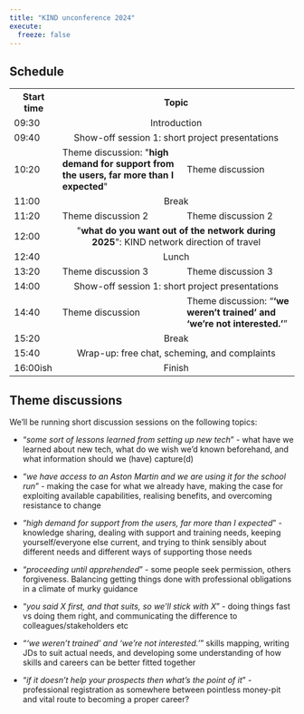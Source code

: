 ---
title: "KIND unconference 2024"
execute: 
  freeze: false
---


## Schedule

```{=html}


<table>
  <tr><th>Start time</th><th colspan="2"><center>Topic</center></th></tr>
    <tr>
        <td>09:30</td><td colspan="2"><center>Introduction</center></td>
    </tr>
    <tr>
         <td>09:40</td><td colspan="2"><center>Show-off session 1: short project presentations</center></td>
    </tr>
    <tr>
        <td>10:20</td><td>Theme discussion: "<b>high demand for support from the users, far more than I expected</b>"</td><td>Theme discussion</td>
    </tr>
    <tr>
        <td>11:00</td><td colspan="2"><center>Break</center></td>
    </tr>
    <tr>
        <td>11:20</td><td>Theme discussion 2</td><td>Theme discussion 2</td>
    </tr>
    <tr>
        <td>12:00</td><td colspan="2"><center>"<b>what do you want out of the network during 2025</b>": KIND network direction of travel</center></td>
    </tr>

    <tr>
        <td>12:40</td><td colspan="2"><center>Lunch</center></td>
    </tr>
    <tr>
        <td>13:20</td><td>Theme discussion 3</td><td>Theme discussion 3</td>
    </tr>
    <tr>
        <td>14:00</td><td colspan="2"><center>Show-off session 1: short project presentations</center></td>
    </tr>
    <tr>
        <td>14:40</td><td>Theme discussion</td><td>Theme discussion: “<b>‘we weren’t trained’ and ‘we’re not interested.’</b>” </td>
    </tr>
    <tr>
        <td>15:20</td><td colspan="2"><center>Break</center></td>
    </tr>

    <tr>
        <td>15:40</td><td colspan="2"><center>Wrap-up: free chat, scheming, and complaints</center></td>
    </tr>
  
    <tr>
        <td>16:00ish</td><td colspan="2"><center>Finish</center></td>
    </tr>
    
</table>

```


## Theme discussions

We'll be running short discussion sessions on the following topics:

* "*some sort of lessons learned from setting up new tech*" - what have we learned about new tech, what do we wish we'd known beforehand, and what information should we (have) capture(d)

* "*we have access to an Aston Martin and we are using it for the school run*" - making the case for what we already have, making the case for exploiting available capabilities, realising benefits, and overcoming resistance to change
 
* "*high demand for support from the users, far more than I expected*" - knowledge sharing, dealing with support and training needs, keeping yourself/everyone else current, and trying to think sensibly about different needs and different ways of supporting those needs

* "*proceeding until apprehended*" - some people seek permission, others forgiveness. Balancing getting things done with professional obligations in a climate of murky guidance

* "*you said X first, and that suits, so we'll stick with X*" - doing things fast vs doing them right, and communicating the difference to colleagues/stakeholders etc
 
* "*'we weren't trained' and 'we're not interested.'* " skills mapping, writing JDs to suit actual needs, and developing some understanding of how skills and careers can be better fitted together
 
* "*if it doesn't help your prospects then what's the point of it*" - professional registration as somewhere between pointless money-pit and vital route to becoming a proper career?







